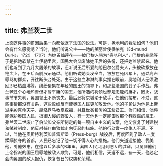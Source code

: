 ```yaml
---
---
---
```

title: 弗兰茨二世
---




上面这件事的前因后果一向都依据了法国的说法。可是，奥地利的看法如何？他们会有什么感觉呢？当时，他们听说公主——她的美丽曾使得柏克（Ed-mund Burke，1729—1797）为她舌灿莲花——被巴黎人骂为“奥地利人”，巴黎的暴民等于是把她软禁在土伊勒里宫，国民大会又废除她王后的头衔，还把她监禁起来。他们也听到了九月大屠杀的故事，还听说王后所爱的朗巴尔公爵夫人，头被砍掉放在枪尖上，在王后面前展示通过。他们听说她头发全白，被放在死囚车上，通过高声辱骂的群众，开往断头台处死。由于这些血淋淋的事实摆在眼前，奥地利人无须激励即已热血沸腾，纷纷聚集在年轻的国王的领导下，和那些法国的刽子手作战。弗兰茨是个心地和善但才智平庸的国王，他所选的将领也都是无能的庸才，因此，战事节节失利，奥国领土不断丧失，最后还将京城沦于敌手，任他们摆布。不过，这些事情都没有关系，这些败绩反而使奥国人民更加敬爱他。他的子民认为他是上帝派来的真命天子，是经罗马教皇祝福，并且世袭相传的正统君王。他们相信，他将能保护奥国人民，抵御入侵的野蛮人，有一天他也一定能击败那个科西嘉的魔王。弗兰茨二世废止了伯父和父亲所制定的每一项自由主义的法案，他又恢复了封建税和徭役制度，他反对任何由独裁走向宪政的措施。他的行动曾一度使人不满。不过，当他在奥斯特利茨和普雷斯堡（Press-burg）战役后，再度回到了敌人一度蹂躏掠夺的首都，人民已忘记了他一切不得人心的措施。他们夹道迎接他、赞美他，对他效忠。在这以后多事的8年里，奥国人民只见到恶人的胜利，只见到他们上帝指派的国王屈辱地被敌人欺侮，可是，他们相信，天道不远，有一天，他必定会向奥国的敌人报仇，恢复昔日的权势和荣耀。